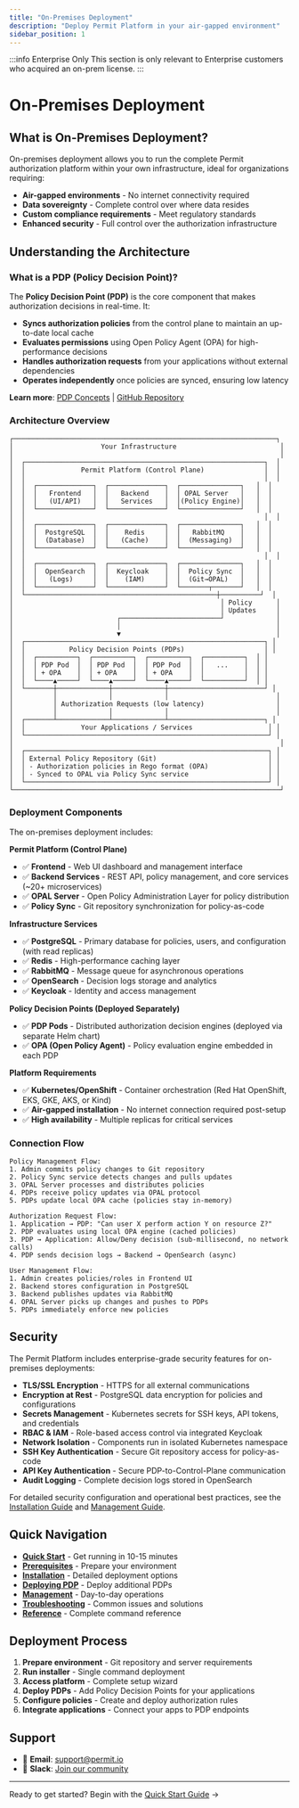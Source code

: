 ```yaml
---
title: "On-Premises Deployment"
description: "Deploy Permit Platform in your air-gapped environment"
sidebar_position: 1
---
```


:::info Enterprise Only
This section is only relevant to Enterprise customers who acquired an on-prem license.
:::

# On-Premises Deployment

## What is On-Premises Deployment?

On-premises deployment allows you to run the complete Permit authorization platform within your own infrastructure, ideal for organizations requiring:

- **Air-gapped environments** - No internet connectivity required
- **Data sovereignty** - Complete control over where data resides
- **Custom compliance requirements** - Meet regulatory standards
- **Enhanced security** - Full control over the authorization infrastructure

## Understanding the Architecture

### What is a PDP (Policy Decision Point)?

The **Policy Decision Point (PDP)** is the core component that makes authorization decisions in real-time. It:

- **Syncs authorization policies** from the control plane to maintain an up-to-date local cache
- **Evaluates permissions** using Open Policy Agent (OPA) for high-performance decisions
- **Handles authorization requests** from your applications without external dependencies
- **Operates independently** once policies are synced, ensuring low latency

**Learn more**: [PDP Concepts](/concepts/pdp/overview) | [GitHub Repository](https://github.com/permitio/PDP)

### Architecture Overview

```
┌──────────────────────────────────────────────────────────────────┐
│                      Your Infrastructure                          │
│                                                                   │
│  ┌────────────────────────────────────────────────────────────┐  │
│  │              Permit Platform (Control Plane)               │  │
│  │                                                            │  │
│  │  ┌──────────────┐  ┌──────────────┐  ┌───────────────┐   │  │
│  │  │   Frontend   │  │   Backend    │  │ OPAL Server   │   │  │
│  │  │   (UI/API)   │  │   Services   │  │(Policy Engine)│   │  │
│  │  └──────────────┘  └──────────────┘  └───────────────┘   │  │
│  │                                                            │  │
│  │  ┌──────────────┐  ┌──────────────┐  ┌───────────────┐   │  │
│  │  │  PostgreSQL  │  │    Redis     │  │   RabbitMQ    │   │  │
│  │  │  (Database)  │  │   (Cache)    │  │  (Messaging)  │   │  │
│  │  └──────────────┘  └──────────────┘  └───────────────┘   │  │
│  │                                                            │  │
│  │  ┌──────────────┐  ┌──────────────┐  ┌───────────────┐   │  │
│  │  │  OpenSearch  │  │  Keycloak    │  │  Policy Sync  │   │  │
│  │  │   (Logs)     │  │    (IAM)     │  │  (Git→OPAL)   │   │  │
│  │  └──────────────┘  └──────────────┘  └───────┬───────┘   │  │
│  └────────────────────────────────────────────────┼──────────┘  │
│                                                    │ Policy      │
│                                                    │ Updates     │
│                          ┌─────────────────────────┘             │
│                          │                                       │
│                          ▼                                       │
│  ┌────────────────────────────────────────────────────────────┐ │
│  │           Policy Decision Points (PDPs)                    │ │
│  │  ┌──────────┐  ┌──────────┐  ┌──────────┐  ┌──────────┐  │ │
│  │  │ PDP Pod  │  │ PDP Pod  │  │ PDP Pod  │  │   ...    │  │ │
│  │  │ + OPA    │  │ + OPA    │  │ + OPA    │  │          │  │ │
│  │  └────▲─────┘  └────▲─────┘  └────▲─────┘  └──────────┘  │ │
│  └───────┼─────────────┼─────────────┼────────────────────────┘ │
│          │             │             │                           │
│          │ Authorization Requests (low latency)                  │
│          │             │             │                           │
│  ┌───────┴─────────────┴─────────────┴────────────────────────┐ │
│  │              Your Applications / Services                   │ │
│  └─────────────────────────────────────────────────────────────┘ │
│                                                                   │
│  ┌─────────────────────────────────────────────────────────────┐ │
│  │ External Policy Repository (Git)                            │ │
│  │ - Authorization policies in Rego format (OPA)               │ │
│  │ - Synced to OPAL via Policy Sync service                    │ │
│  └─────────────────────────────────────────────────────────────┘ │
└───────────────────────────────────────────────────────────────────┘
```

### Deployment Components

The on-premises deployment includes:

**Permit Platform (Control Plane)**
- ✅ **Frontend** - Web UI dashboard and management interface
- ✅ **Backend Services** - REST API, policy management, and core services (~20+ microservices)
- ✅ **OPAL Server** - Open Policy Administration Layer for policy distribution
- ✅ **Policy Sync** - Git repository synchronization for policy-as-code

**Infrastructure Services**
- ✅ **PostgreSQL** - Primary database for policies, users, and configuration (with read replicas)
- ✅ **Redis** - High-performance caching layer
- ✅ **RabbitMQ** - Message queue for asynchronous operations
- ✅ **OpenSearch** - Decision logs storage and analytics
- ✅ **Keycloak** - Identity and access management

**Policy Decision Points (Deployed Separately)**
- ✅ **PDP Pods** - Distributed authorization decision engines (deployed via separate Helm chart)
- ✅ **OPA (Open Policy Agent)** - Policy evaluation engine embedded in each PDP

**Platform Requirements**
- ✅ **Kubernetes/OpenShift** - Container orchestration (Red Hat OpenShift, EKS, GKE, AKS, or Kind)
- ✅ **Air-gapped installation** - No internet connection required post-setup
- ✅ **High availability** - Multiple replicas for critical services

### Connection Flow

```
Policy Management Flow:
1. Admin commits policy changes to Git repository
2. Policy Sync service detects changes and pulls updates
3. OPAL Server processes and distributes policies
4. PDPs receive policy updates via OPAL protocol
5. PDPs update local OPA cache (policies stay in-memory)

Authorization Request Flow:
1. Application → PDP: "Can user X perform action Y on resource Z?"
2. PDP evaluates using local OPA engine (cached policies)
3. PDP → Application: Allow/Deny decision (sub-millisecond, no network calls)
4. PDP sends decision logs → Backend → OpenSearch (async)

User Management Flow:
1. Admin creates policies/roles in Frontend UI
2. Backend stores configuration in PostgreSQL
3. Backend publishes updates via RabbitMQ
4. OPAL Server picks up changes and pushes to PDPs
5. PDPs immediately enforce new policies
```

## Security

The Permit Platform includes enterprise-grade security features for on-premises deployments:

- **TLS/SSL Encryption** - HTTPS for all external communications
- **Encryption at Rest** - PostgreSQL data encryption for policies and configurations
- **Secrets Management** - Kubernetes secrets for SSH keys, API tokens, and credentials
- **RBAC & IAM** - Role-based access control via integrated Keycloak
- **Network Isolation** - Components run in isolated Kubernetes namespace
- **SSH Key Authentication** - Secure Git repository access for policy-as-code
- **API Key Authentication** - Secure PDP-to-Control-Plane communication
- **Audit Logging** - Complete decision logs stored in OpenSearch

For detailed security configuration and operational best practices, see the [Installation Guide](/how-to/deploy/on-prem/installation) and [Management Guide](/how-to/deploy/on-prem/management).

## Quick Navigation

- **[Quick Start](/how-to/deploy/on-prem/quick-start)** - Get running in 10-15 minutes
- **[Prerequisites](/how-to/deploy/on-prem/prerequisites)** - Prepare your environment
- **[Installation](/how-to/deploy/on-prem/installation)** - Detailed deployment options
- **[Deploying PDP](/how-to/deploy/on-prem/pdp-deployment)** - Deploy additional PDPs
- **[Management](/how-to/deploy/on-prem/management)** - Day-to-day operations
- **[Troubleshooting](/how-to/deploy/on-prem/troubleshooting)** - Common issues and solutions
- **[Reference](/how-to/deploy/on-prem/reference)** - Complete command reference

## Deployment Process

1. **Prepare environment** - Git repository and server requirements
2. **Run installer** - Single command deployment
3. **Access platform** - Complete setup wizard
4. **Deploy PDPs** - Add Policy Decision Points for your applications
5. **Configure policies** - Create and deploy authorization rules
6. **Integrate applications** - Connect your apps to PDP endpoints

## Support

- 📧 **Email**: support@permit.io
- 💬 **Slack**: [Join our community](https://io.permit.io/slack)

---

Ready to get started? Begin with the [Quick Start Guide](/how-to/deploy/on-prem/quick-start) →